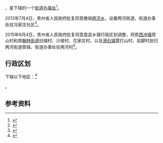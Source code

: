 {{中国乡级行政区|52/02/22/204/000}}

'''{{PAGENAMEBASE}}'''，是{{PRC admin/fullname|52/02/22/204/000|3}}下辖的一个[[街道办事处|街道办事处]]<ref>{{PRC admin/ref sgc|{{PRC admin/parent|52/02/22/204/000}}}}</ref>。

2013年7月4日，贵州省人民政府批复同意撤销[[两河乡_(盘县)|两河乡]]，设置两河街道，街道办事处驻冯家庄社区<ref>{{Cite web |url=http://www.gzgov.gov.cn/xxgk/jbxxgk/fgwj/zfwj/qfh/201507/t20150703_298132.html |title=省人民政府关于同意撤销盘县两河乡设置两河街道的批复（黔府函〔2013〕155号） |accessdate=2017-09-01 |archive-date=2017-09-02 |archive-url=https://web.archive.org/web/20170902013454/http://www.gzgov.gov.cn/xxgk/jbxxgk/fgwj/zfwj/qfh/201507/t20150703_298132.html |dead-url=no }}</ref>。

2015年6月4日，贵州省人民政府批复同意盘县乡镇行政区划调整，将原[[西冲镇|西冲镇]]爬山村和原[[翰林街道|翰林街道]]旧铺村、沙坡村、花家庄村，以及[[滑石镇|滑石镇]]雷打山村、岩脚村划归两河街道管辖，街道办事处驻两河村<ref>{{Cite web |url=http://gzsrmzfgb.gzgov.gov.cn/show.aspx?id=12001 |title=省人民政府关于同意盘县乡镇行政区划调整的批复（黔府函〔2015〕128号） |access-date=2017-09-01 |archive-url=https://web.archive.org/web/20170901161440/http://gzsrmzfgb.gzgov.gov.cn/show.aspx?id=12001 |archive-date=2017-09-01 |dead-url=yes }}</ref>。

== 行政区划 ==

{{PAGENAMEBASE}}下辖以下地区：<ref>{{PRC admin/ref sgc|52/02/22/204/000}}</ref>

{{PRC admin/children|52/02/22/204/000}}。

== 参考资料 ==

{{reflist}}

{{行政区划小作品}}
{{PRC admin/navcat|52/02/22/204/000}}